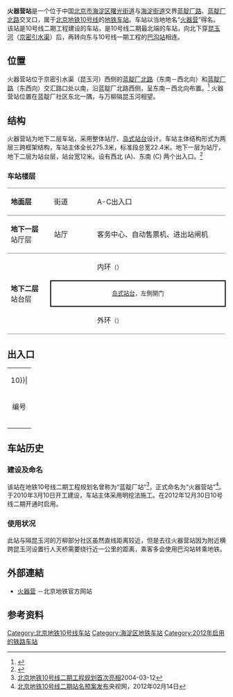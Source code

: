 {{noteTA
|G1=Railway}}
{{Infobox station
|name = 火器营
|eng_name = Huoqiying
|linecolour = {{北京地铁颜色|10}}
|image = HUOQIYING Station Platform 20210210.jpg
|caption = 火器营站站台
|other_name = 
|country = {{PRC}}
|borough = [[北京市|北京市]][[海淀区|海淀区]][[曙光街道_(北京市)|曙光街道]]与[[海淀街道|海淀街道]]交界
|address = [[蓝靛厂路|蓝靛厂路]]、[[蓝靛厂北路|蓝靛厂北路]]交叉口
|coordinates = {{Coord|39.965286|116.291077|type:railwaystation_region:CN-11_source:GoogleMaps|display=inline,title}}
|elevation = 
|operator = [[北京市地铁运营有限公司|北京市地铁运营有限公司]]
|lines = {{北京地铁线路名|10|SL}}
|distance = 
|platform = 1座[[岛式站台|岛式站台]]
|tracks = 2条
|connections = 公交站：火器营
|structure = 地下车站
|hall = 整体式站厅
|depth = 
|levels = 
|interchange = 
|exits = 2个
|architect = 
|architectural_style = 
|colour = 白色
|type = 
|status = 运营中
|code = 
|built = 
|opened = 2012年12月30日
|pass_year = 
|passengers = 
|trains = 
|station_hours = 
|hours = 
|first = {{北京地铁线路名|10|S}}
:内环：04:51
:外环：04:52
|last = {{北京地铁线路名|10|S}}
:内环：22:29
:内环往{{站|巴沟}}：00:14
:内环往{{站|成寿寺}}：22:53
:外环：22:37
:外环往{{站|车道沟}}：00:22
|adjacent = {{Adjacent stations|system=北京地铁|line=10|left=长春桥|right=巴沟|note-left=0.961km|note-mid=距离[[巴沟站|巴沟]]55.529km|note-right=1.495km}}
|route_map = {{Routemap|inline=yes|map=
utSTRf\utSTRg~~ ~~{{rmr|Licon=U|{{stl|北京地铁|长春桥}}}}
utSTR+BSl\utSTR+BSr
utSTR+BSl\utSTR+BSr
utSTRf\utSTRg~~ ~~{{rmr|Licon=D|{{stl|北京地铁|巴沟}}}}
}}
}}
'''火器营站'''是一个位于中国[[北京市|北京市]][[海淀区|海淀区]][[曙光街道_(北京市)|曙光街道]]与[[海淀街道|海淀街道]]交界[[蓝靛厂路|蓝靛厂路]]、[[蓝靛厂北路|蓝靛厂北路]]交叉口，属于[[北京地铁|北京地铁]][[北京地铁10号线|10号线]]的[[地铁车站|地铁车站]]。车站以当地地名“[[火器营|火器营]]”得名。
该站是10号线二期工程建设的车站，是10号线二期最北端的车站，向北下穿[[昆玉河|昆玉河]]（[[京密引水渠|京密引水渠]]）后，再转向东与10号线一期工程的[[巴沟站|巴沟站]]相连。

== 位置 ==
火器营站位于京密引水渠（昆玉河）西侧的[[蓝靛厂北路|蓝靛厂北路]]（东南－西北向）和[[蓝靛厂路|蓝靛厂路]]（东西向）交汇路口处以南，沿蓝靛厂北路西侧，呈东南－西北向布置。<ref>{{cite web|url=http://www.bjghw.gov.cn/web/static/articles/catalog_14300/article_ff80808123fa497b0124529d88dc0010/ff80808123fa497b0124529d88dc0010.html|title=地铁10号线二期规划方案公告|publisher=[[北京市规划委员会|北京市规划委员会]]|date=2009-10-14|accessdate=2010-08-10|archive-url=https://web.archive.org/web/20121018191648/http://www.bjghw.gov.cn/web/static/articles/catalog_14300/article_ff80808123fa497b0124529d88dc0010/ff80808123fa497b0124529d88dc0010.html|archive-date=2012-10-18|dead-url=yes}}</ref>
火器营站位置在蓝靛厂社区东北一隅，与万柳隔昆玉河相望。

== 结构 ==
{{multiple image|align=right|direction=vertical|width=220
|image1=HUOQIYING Station Platform 20130711.jpg|caption1=岛式站台楼梯（2013年7月摄）
|image2=HUOQIYING Station Hall 20210210.jpg|caption2=站厅中部直梯（2021年2月摄）
|image3=Huoqiying Station Exit C 20131105.jpg|caption3=通往C出口通道（2013年11月摄）
}}
火器营站为地下二层车站，采用整体站厅、[[岛式站台|岛式站台]]设计。车站主体结构形式为两层三跨框架结构，车站主体全长275.3米，标准段总宽22.4米。地下一层为站厅，地下二层为站台层，站台宽12米。设有西北 (A)、东南 (C) 两个出入口。<ref>{{cite news|url=http://beijing.qianlong.com/3825/2010/03/11/4222@5557088.htm|title=十号线火器营站开工 计划今年8月底完工|date=2010-03-11|author=阮兰庆|accessdate=2012-02-22|archive-url=https://web.archive.org/web/20100515191931/http://beijing.qianlong.com/3825/2010/03/11/4222@5557088.htm|archive-date=2010-05-15|dead-url=yes}}</ref>

=== 车站楼层 ===
{|cellspacing=0 cellpadding=3
|style="border-top:solid 1px gray;border-bottom:solid 1px gray;" width=100|'''地面层'''
|style="border-top:solid 1px gray;border-bottom:solid 1px gray;" width=100|街道
|style="border-top:solid 1px gray;border-bottom:solid 1px gray;" width=350|A-C出入口
|-
|style="border-bottom:solid 1px gray;"|'''地下一层'''<br />站厅层
|style="border-bottom:solid 1px gray;"|站厅
|style="border-bottom:solid 1px gray;"|客务中心、自动售票机、进出站闸机
|-
|style="border-bottom:solid 1px gray;" rowspan=3|'''地下二层'''<br />站台层
|{{arrow|L}}
|{{北京地铁线路名|10|c}}内环<small>（{{站|巴沟}}）</small>
|-
|style="border-right:solid 2px black;border-left:solid 2px black;border-top:solid 2px black;border-bottom:solid 2px black;" colspan=2|<center><small>[[岛式站台|岛式站台]]，左側開门</small></center>
|-
|style="border-bottom:solid 1px gray;"|{{arrow|R}}
|style="border-bottom:solid 1px gray;"|{{北京地铁线路名|10|c}}外环<small>（{{站|长春桥}}）</small>
|}

{{multiple image|direction=vertical|align=center|width=700
|image1=Concourse panorama of HUOQIYING Station 20210210.jpg|caption1=<center>10号线火器营站地下一层站厅层全景图（2021年2月摄）</center>
|image2 =Platform panorama of HUOQIYING Station20210411.jpg|caption2 = <center>10号线火器营站地下二层站台全景图（2021年4月摄）</center>
}}

== 出入口 ==
{| class="wikitable"
| colspan="5" align="center" bgcolor={{北京地铁颜色|10}}|
|-
! 编号
! 指示
! 建议前往的目的地
! 图片
! 无障碍设施出入口图片
|-
|{{港鐵出口|A|附=升}}
|蓝靛厂路
|
|[[File:North-West_Entrance_of_HUOQIYING_Station_20130701.jpg|150px]]
|[[File:Elevator_at_Exit_A_of_Huoqiying_Station_20210130.jpg|居中]]
|-
|{{港鐵出口|C}}
|蓝靛厂北路
|
|[[File:South-East_Entrance_of_HUOQIYING_Station_20130701.jpg|150px]]
|{{n/a}}
|-
| bgcolor="#EEEEEE" colspan=5 | {{港鐵出口|註=升}}
|}

== 车站历史 ==
=== 建设及命名 ===
该站在地铁10号线二期工程规划名曾称为“蓝靛厂站”<ref>[http://news.163.com/2004w03/12489/2004w03_1079061012646.html 北京地铁10号线二期工程规划首次亮相]2004-03-12</ref>，正式命名为“火器营站”<ref>[http://news.cntv.cn/china/20120214/101928.shtml 北京地铁10号线二期站名预案发布]央视网，2012年02月14日</ref>。于2010年3月10日开工建设，车站主体采用明挖法施工。在2012年12月30日10号线二期开通时启用。
=== 使用状况 ===
此站与隔昆玉河的万柳部分社区虽然直线距离较近，但是去往火器营站因为附近横跨昆玉河设置行人天桥需要绕行近一公里的距离，乘客多会使用巴沟站转乘地铁。

== 外部連結 ==
*[https://www.bjsubway.com/station/xltcx/line10/2013-08-26/242.html 火器营] {{Wayback|url=https://www.bjsubway.com/station/xltcx/line10/2013-08-26/242.html |date=20210123222910 }}－北京地铁官方网站

== 参考资料 ==
{{reflist}}
{{commonscat|Huoqiying Station}}

{{北京地铁10号线}}

[[Category:北京地铁10号线车站|Category:北京地铁10号线车站]]
[[Category:海淀区地铁车站|Category:海淀区地铁车站]]
[[Category:2012年启用的铁路车站|Category:2012年启用的铁路车站]]